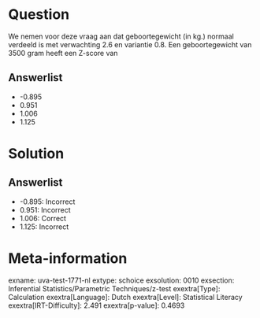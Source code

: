 Question
========

We nemen voor deze vraag aan dat geboortegewicht (in kg.) normaal
verdeeld is met verwachting 2.6 en variantie 0.8. Een geboortegewicht
van 3500 gram heeft een Z-score van

Answerlist
----------

* -0.895
* 0.951
* 1.006
* 1.125

Solution
========

Answerlist
----------

* -0.895: Incorrect
* 0.951: Incorrect
* 1.006: Correct
* 1.125: Incorrect

Meta-information
================
exname: uva-test-1771-nl
extype: schoice
exsolution: 0010
exsection: Inferential Statistics/Parametric Techniques/z-test
exextra[Type]: Calculation
exextra[Language]: Dutch
exextra[Level]: Statistical Literacy
exextra[IRT-Difficulty]: 2.491
exextra[p-value]: 0.4693
